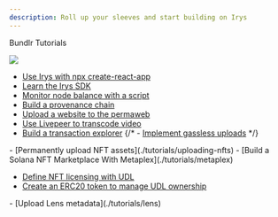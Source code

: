 ```yaml
---
description: Roll up your sleeves and start building on Irys
---
```



<div className="py-20">
<Heading level={1}  className="mb-4">Bundlr Tutorials</Heading>

</div>

<img
	src="https://irys.xyz/new/assets/home/data-donuts.webp"
	className="absolute mt-20 top-20 hidden xl:flex right-10 w-[300px]"
/>

<div className="-mt-10">
<SectionTitle title={"Basics"} />

-   [Use Irys with npx create-react-app](./tutorials/react)
-   [Learn the Irys SDK](./tutorials/irys-sdk.mdx)
-   [Monitor node balance with a script](./tutorials/monitor-node-balance)
-   [Build a provenance chain](./tutorials/provenance-chain)
-   [Upload a website to the permaweb](./tutorials/uploading-static-sites)
-   [Use Livepeer to transcode video](./tutorials/livepeer)
-   [Build a transaction explorer](./tutorials/irys-explorer)
    {/* -   [Implement gassless uploads](./tutorials/gassless-uploading) */}

</div>

<div className="mt-10">
<SectionTitle title={"NFTs"} />
- [Permanently upload NFT assets](./tutorials/uploading-nfts) 
- [Build a Solana NFT Marketplace With Metaplex](./tutorials/metaplex)

</div>

<div className="mt-10">
<SectionTitle title={"UDL"} />

-   [Define NFT licensing with UDL](./tutorials/udl-nft)
-   [Create an ERC20 token to manage UDL ownership](./tutorials/udl-erc20)

</div>

<div className="mt-10">
<SectionTitle title={"Lens"} />
-   [Upload Lens metadata](./tutorials/lens)

</div>
